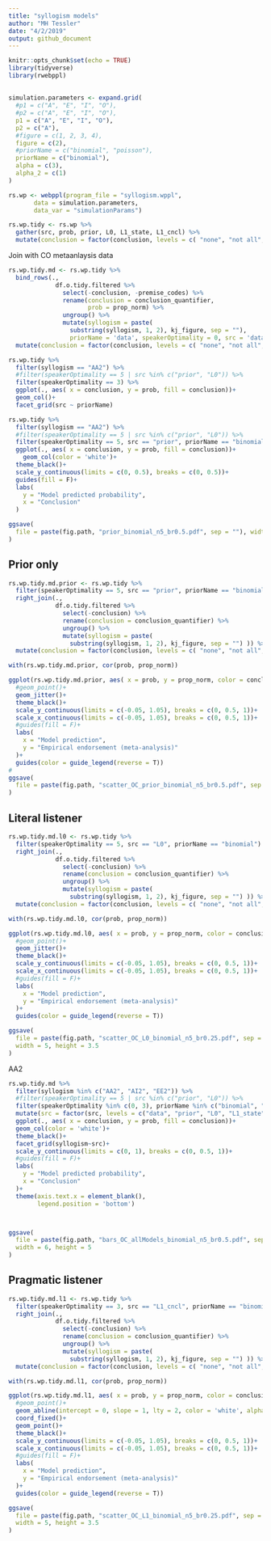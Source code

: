 ```yaml
---
title: "syllogism models"
author: "MH Tessler"
date: "4/2/2019"
output: github_document
---
```


```r
knitr::opts_chunk$set(echo = TRUE)
library(tidyverse)
library(rwebppl)
```

##

```r
simulation.parameters <- expand.grid(
  #p1 = c("A", "E", "I", "O"),
  #p2 = c("A", "E", "I", "O"),
  p1 = c("A", "E", "I", "O"),
  p2 = c("A"),
  #figure = c(1, 2, 3, 4),
  figure = c(2),
  #priorName = c("binomial", "poisson"),
  priorName = c("binomial"),
  alpha = c(3),
  alpha_2 = c(1)
)

rs.wp <- webppl(program_file = "syllogism.wppl",
       data = simulation.parameters,
       data_var = "simulationParams")

rs.wp.tidy <- rs.wp %>% 
  gather(src, prob, prior, L0, L1_state, L1_cncl) %>%
  mutate(conclusion = factor(conclusion, levels = c( "none", "not all", "some", "all")))
```

Join with CO metaanlaysis data

```r
rs.wp.tidy.md <- rs.wp.tidy %>% 
  bind_rows(., 
             df.o.tidy.filtered %>%
               select(-conclusion, -premise_codes) %>% 
               rename(conclusion = conclusion_quantifier,
                      prob = prop_norm) %>%
               ungroup() %>%
               mutate(syllogism = paste(
                 substring(syllogism, 1, 2), kj_figure, sep = ""),
                 priorName = 'data', speakerOptimality = 0, src = 'data')) %>%
  mutate(conclusion = factor(conclusion, levels = c( "none", "not all", "some", "all")))

```


```r
rs.wp.tidy %>% 
  filter(syllogism == "AA2") %>%
  #filter(speakerOptimality == 5 | src %in% c("prior", "L0")) %>%
  filter(speakerOptimality == 3) %>%
  ggplot(., aes( x = conclusion, y = prob, fill = conclusion))+
  geom_col()+
  facet_grid(src ~ priorName)
```

```r
rs.wp.tidy %>% 
  filter(syllogism == "AA2") %>%
  #filter(speakerOptimality == 5 | src %in% c("prior", "L0")) %>%
  filter(speakerOptimality == 5, src == "prior", priorName == "binomial") %>%
  ggplot(., aes( x = conclusion, y = prob, fill = conclusion))+
    geom_col(color = 'white')+
  theme_black()+
  scale_y_continuous(limits = c(0, 0.5), breaks = c(0, 0.5))+
  guides(fill = F)+
  labs(
    y = "Model predicted probability",
    x = "Conclusion"
  )

ggsave(
  file = paste(fig.path, "prior_binomial_n5_br0.5.pdf", sep = ""), width = 4, height = 3
)
```


## Prior only

```r
rs.wp.tidy.md.prior <- rs.wp.tidy %>% 
  filter(speakerOptimality == 5, src == "prior", priorName == "binomial") %>%
  right_join(., 
             df.o.tidy.filtered %>%
               select(-conclusion) %>% 
               rename(conclusion = conclusion_quantifier) %>%
               ungroup() %>%
               mutate(syllogism = paste(
                 substring(syllogism, 1, 2), kj_figure, sep = "") )) %>%
  mutate(conclusion = factor(conclusion, levels = c( "none", "not all", "some", "all")))

with(rs.wp.tidy.md.prior, cor(prob, prop_norm))

ggplot(rs.wp.tidy.md.prior, aes( x = prob, y = prop_norm, color = conclusion))+
  #geom_point()+
  geom_jitter()+
  theme_black()+
  scale_y_continuous(limits = c(-0.05, 1.05), breaks = c(0, 0.5, 1))+
  scale_x_continuous(limits = c(-0.05, 1.05), breaks = c(0, 0.5, 1))+
  #guides(fill = F)+
  labs(
    x = "Model prediction",
    y = "Empirical endorsement (meta-analysis)"
  )+
  guides(color = guide_legend(reverse = T))
# 
ggsave(
  file = paste(fig.path, "scatter_OC_prior_binomial_n5_br0.5.pdf", sep = ""), width = 5, height = 3.5
)
```


## Literal listener

```r
rs.wp.tidy.md.l0 <- rs.wp.tidy %>% 
  filter(speakerOptimality == 5, src == "L0", priorName == "binomial") %>%
  right_join(., 
             df.o.tidy.filtered %>%
               select(-conclusion) %>% 
               rename(conclusion = conclusion_quantifier) %>%
               ungroup() %>%
               mutate(syllogism = paste(
                 substring(syllogism, 1, 2), kj_figure, sep = "") )) %>%
  mutate(conclusion = factor(conclusion, levels = c( "none", "not all", "some", "all")))

with(rs.wp.tidy.md.l0, cor(prob, prop_norm))

ggplot(rs.wp.tidy.md.l0, aes( x = prob, y = prop_norm, color = conclusion))+
  #geom_point()+
  geom_jitter()+
  theme_black()+
  scale_y_continuous(limits = c(-0.05, 1.05), breaks = c(0, 0.5, 1))+
  scale_x_continuous(limits = c(-0.05, 1.05), breaks = c(0, 0.5, 1))+
  #guides(fill = F)+
  labs(
    x = "Model prediction",
    y = "Empirical endorsement (meta-analysis)"
  )+
  guides(color = guide_legend(reverse = T))

ggsave(
  file = paste(fig.path, "scatter_OC_L0_binomial_n5_br0.25.pdf", sep = ""), 
  width = 5, height = 3.5
)
```

AA2

```r

rs.wp.tidy.md %>%
  filter(syllogism %in% c("AA2", "AI2", "EE2")) %>%
  #filter(speakerOptimality == 5 | src %in% c("prior", "L0")) %>%
  filter(speakerOptimality %in% c(0, 3), priorName %in% c("binomial", "data")) %>%
  mutate(src = factor(src, levels = c("data", "prior", "L0", "L1_state", "L1_cncl"))) %>%
  ggplot(., aes( x = conclusion, y = prob, fill = conclusion))+
  geom_col(color = 'white')+
  theme_black()+
  facet_grid(syllogism~src)+
  scale_y_continuous(limits = c(0, 1), breaks = c(0, 0.5, 1))+
  #guides(fill = F)+
  labs(
    y = "Model predicted probability",
    x = "Conclusion"
  )+
  theme(axis.text.x = element_blank(),
        legend.position = 'bottom')



ggsave(
  file = paste(fig.path, "bars_OC_allModels_binomial_n5_br0.5.pdf", sep = ""), 
  width = 6, height = 5
)
```

## Pragmatic listener

```r
rs.wp.tidy.md.l1 <- rs.wp.tidy %>% 
  filter(speakerOptimality == 3, src == "L1_cncl", priorName == "binomial") %>%
  right_join(., 
             df.o.tidy.filtered %>%
               select(-conclusion) %>% 
               rename(conclusion = conclusion_quantifier) %>%
               ungroup() %>%
               mutate(syllogism = paste(
                 substring(syllogism, 1, 2), kj_figure, sep = "") )) %>%
  mutate(conclusion = factor(conclusion, levels = c( "none", "not all", "some", "all")))

with(rs.wp.tidy.md.l1, cor(prob, prop_norm))

ggplot(rs.wp.tidy.md.l1, aes( x = prob, y = prop_norm, color = conclusion))+
  #geom_point()+
  geom_abline(intercept = 0, slope = 1, lty = 2, color = 'white', alpha = 0.3)+
  coord_fixed()+
  geom_point()+
  theme_black()+
  scale_y_continuous(limits = c(-0.05, 1.05), breaks = c(0, 0.5, 1))+
  scale_x_continuous(limits = c(-0.05, 1.05), breaks = c(0, 0.5, 1))+
  #guides(fill = F)+
  labs(
    x = "Model prediction",
    y = "Empirical endorsement (meta-analysis)"
  )+
  guides(color = guide_legend(reverse = T))

ggsave(
  file = paste(fig.path, "scatter_OC_L1_binomial_n5_br0.25.pdf", sep = ""), 
  width = 5, height = 3.5
)
```
